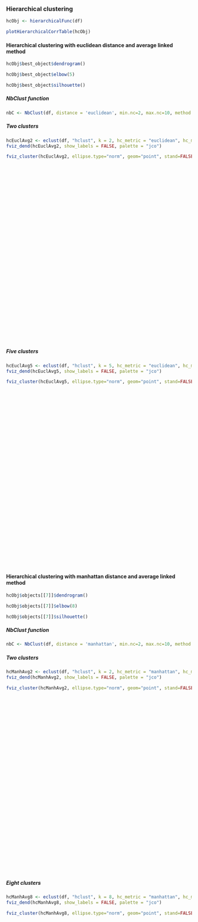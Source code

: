### Hierarchical clustering

```r
hcObj <- hierarchicalFunc(df)
```

```r
plotHierarchicalCorrTable(hcObj)
```

#### Hierarchical clustering with euclidean distance and average linked method {-}

<div class="hscroll-plot">
<div class='plot-container'>
```r
hcObj$best_object$dendrogram()
```
</div>

<div class='plot-container'>
```r
hcObj$best_object$elbow(5)
```
</div>

<div class='plot-container'>
```r
hcObj$best_object$silhouette()
```
</div>
</div>

##### NbClust function {-}
```r
nbC <- NbClust(df, distance = 'euclidean', min.nc=2, max.nc=10, method = 'average')
```

##### Two clusters {-}

<div class="hscroll-plot" style='height:550px'>
<div class='plot-container'>
```r
hcEuclAvg2 <- eclust(df, "hclust", k = 2, hc_metric = "euclidean", hc_method = "average", graph = FALSE)
fviz_dend(hcEuclAvg2, show_labels = FALSE, palette = "jco")
```
</div>

<div class='plot-container'>
```r
fviz_cluster(hcEuclAvg2, ellipse.type="norm", geom="point", stand=FALSE, palette="jco", ggtheme=theme_classic())
```
</div>
</div>

<!-- ```{r} -->
<!-- fviz_silhouette(hc, palette="jco", ggthem=theme_classic()) -->
<!-- ``` -->

##### Five clusters {-}
<div class="hscroll-plot" style='height:550px'>
<div class='plot-container'>
```r
hcEuclAvg5 <- eclust(df, "hclust", k = 5, hc_metric = "euclidean", hc_method = "average", graph = FALSE)
fviz_dend(hcEuclAvg5, show_labels = FALSE, palette = "jco")
```
</div>

<div class='plot-container'>
```r
fviz_cluster(hcEuclAvg5, ellipse.type="norm", geom="point", stand=FALSE, palette="jco", ggthem=theme_classic())
```
</div>
</div>

<!-- ```{r} -->
<!-- fviz_silhouette(hc, palette="jco", ggthem=theme_classic()) -->
<!-- ``` -->

#### Hierarchical clustering with manhattan distance and average linked method {-}

<div class="hscroll-plot">
<div class='plot-container'>
```r
hcObj$objects[[7]]$dendrogram()
```
</div>

<div class='plot-container'>
```r
hcObj$objects[[7]]$elbow(8)
```
</div>

<div class='plot-container'>
```r
hcObj$objects[[7]]$silhouette()
```
</div>
</div>

##### NbClust function {-}
```r
nbC <- NbClust(df, distance = 'manhattan', min.nc=2, max.nc=10, method = 'average')
```

##### Two clusters {-}
<div class="hscroll-plot" style='height:550px'>
<div class='plot-container'>
```r
hcManhAvg2 <- eclust(df, "hclust", k = 2, hc_metric = "manhattan", hc_method = "average", graph = FALSE)
fviz_dend(hcManhAvg2, show_labels = FALSE, palette = "jco")
```
</div>

<div class='plot-container'>
```r
fviz_cluster(hcManhAvg2, ellipse.type="norm", geom="point", stand=FALSE, palette="jco", ggthem=theme_classic())
```
</div>
</div>

<!-- ```{r} -->
<!-- fviz_silhouette(hc, palette="jco", ggthem=theme_classic()) -->
<!-- ``` -->

##### Eight clusters {-}
<div class="hscroll-plot" style='height:550px'>
<div class='plot-container'>
```r
hcManhAvg8 <- eclust(df, "hclust", k = 8, hc_metric = "manhattan", hc_method = "average", graph = FALSE)
fviz_dend(hcManhAvg8, show_labels = FALSE, palette = "jco")
```
</div>

<div class='plot-container'>
```r
fviz_cluster(hcManhAvg8, ellipse.type="norm", geom="point", stand=FALSE, palette="jco", ggthem=theme_classic())
```
</div>
</div>

<!-- ```{r} -->
<!-- fviz_silhouette(hc, palette="jco", ggthem=theme_classic()) -->
<!--``` -->

